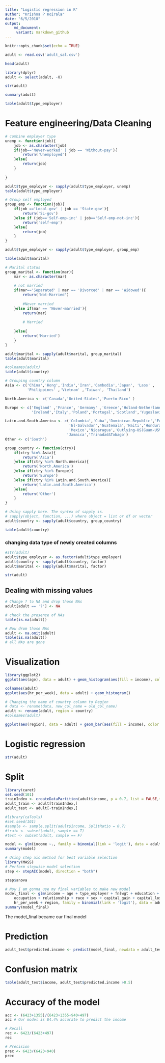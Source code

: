 ```yaml
---
title: "Logistic regression in R"
author: "Krishna P Koirala"
date: "6/5/2018"
output:
    md_document:
     variant: markdown_github
---
```


```r
knitr::opts_chunk$set(echo = TRUE)
```

```r
adult <- read.csv('adult_sal.csv')
```

```r
head(adult)
```



```r
library(dplyr)
adult <- select(adult, -X)
```

```r
str(adult)
```


```r
summary(adult)
```



```r
table(adult$type_employer)
```


# Feature engineering/Data Cleaning

```r
# combine employer type
unemp <- function(job){
    job <- as.character(job)
    if(job=='Never-worked' | job == 'Without-pay'){
        return('Unemployed')
    }else{
        return(job)
    }
    
}
```

```r
adult$type_employer <- sapply(adult$type_employer, unemp)
table(adult$type_employer)
```

```r
# Group self employed
group_emp <- function(job){
    if(job =='Local-gov' | job == 'State-gov'){
        return('SL-gov')
    }else if (job=='Self-emp-inc' | job=='Self-emp-not-inc'){
        return('self-emp')
    }else{
        return(job)
    }
}
```

```r
adult$type_employer <- sapply(adult$type_employer, group_emp)
```


```r
table(adult$marital)
```


```r
# Marital status
group_marital <- function(mar){
    mar <- as.character(mar)
    
    # not married
    if(mar=='Separated' | mar == 'Divorced' | mar == 'Widowed'){
        return('Not-Married')
        
        #Never married
    }else if(mar == 'Never-married'){
        return(mar)
        
        # Married
        
    }else{
        return('Married')
    }
}
```

```r
adult$marital <- sapply(adult$marital, group_marital)
table(adult$marital)
```


```r
#colnames(adult)
table(adult$country)
```



```r
# Grouping country column 
Asia <- c('China','Hong','India','Iran','Cambodia','Japan', 'Laos' ,
          'Philippines' ,'Vietnam' ,'Taiwan', 'Thailand')

North.America <- c('Canada','United-States','Puerto-Rico' )

Europe <- c('England' ,'France', 'Germany' ,'Greece','Holand-Netherlands','Hungary',
            'Ireland','Italy','Poland','Portugal','Scotland','Yugoslavia')

Latin.and.South.America <- c('Columbia','Cuba','Dominican-Republic','Ecuador',
                             'El-Salvador','Guatemala','Haiti','Honduras',
                             'Mexico','Nicaragua','Outlying-US(Guam-USVI-etc)','Peru',
                            'Jamaica','Trinadad&Tobago')
Other <- c('South')
```



```r
group_country <- function(ctry){
    if(ctry %in% Asia){
        return('Asia')
    }else if(ctry %in% North.America){
        return('North.America')
    }else if(ctry %in% Europe){
        return('Europe')
    }else if(ctry %in% Latin.and.South.America){
        return('Latin.and.South.America')
    }else{
        return('Other')
    }
}
```


```r
# Using sapply here. The syntex of sapply is.
# sapply(object, function, ...) where object = list or df or vector
adult$country <- sapply(adult$country, group_country)
```

```r
table(adult$country)
```

### changing data type of newly created columns

```r
#str(adult)
adult$type_employer <- as.factor(adult$type_employer)
adult$country <- sapply(adult$country, factor)
adult$marital <- sapply(adult$marital, factor)
```

```r
str(adult)
```


## Dealing with missing values

```r
# Change ? to NA and drop those NAs
adult[adult == '?'] <- NA
```


```r
# check the presence of NAs
table(is.na(adult))
```

```r
# Now drom those NAs
adult <- na.omit(adult)
table(is.na(adult))
# all NAs are gone
```

# Visualization

```r
library(ggplot2)
ggplot(aes(age), data = adult) + geom_histogram(aes(fill = income), color = 'black', binwidth = 1) + theme_bw()
```

```r
colnames(adult)
ggplot(aes(hr_per_week), data = adult) + geom_histogram()
```

```r
# Changing the name of country column to Region
# data <- rename(data, new_col_name = old_col_name)
adult <- rename(adult, region = country)
#colnames(adult)
```


```r
ggplot(aes(region), data = adult) + geom_bar(aes(fill = income), color = 'black') + theme_bw() + theme(axis.text.x = element_text(angle = 45, hjust = 1))
```


# Logistic regression

```r
str(adult)
```

# Split 

```r
library(caret)
set.seed(101)
trainIndex <- createDataPartition(adult$income, p = 0.7, list = FALSE,times = 1)
adult_train <- adult[trainIndex,]
adult_test <- adult[-trainIndex,]

#library(caTools)
#set.seed(101)
#sample <- sample.split(adult$income, SplitRatio = 0.7)
#train <- subset(adult, sample == T)
#test <- subset(adult, sample == F)
```


```r
model <- glm(income ~., family = binomial(link = 'logit'), data = adult_train)
summary(model)
```


```r
# Using step aic method for best variable selection
library(MASS)
# Perform stepwise model selection
step <- stepAIC(model, direction = "both")
```

```r
step$anova
```


```r
# Now I am gonna use my final variables to make new model
model_final <- glm(income ~ age + type_employer + fnlwgt + education + marital + 
    occupation + relationship + race + sex + capital_gain + capital_loss + 
    hr_per_week + region, family = binomial(link = 'logit'), data = adult_train)
summary(model_final)
```



The model_final became our final model

# Prediction

```r
adult_test$predicted.income <- predict(model_final, newdata = adult_test, type = 'response')
```


# Confusion matrix

```r
table(adult_test$income, adult_test$predicted.income >0.5)
```

# Accuracy of the model
```r
acc <- (6423+1355)/(6423+1355+940+497)
acc # Our model is 84.4% accurate to predict the income
```


```r
# Recall
rec <- 6423/(6423+497)
rec
```

```r
# Precision
prec <- 6423/(6423+940)
prec
```

